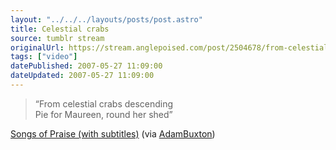 ```yaml
---
layout: "../../../layouts/posts/post.astro"
title: Celestial crabs
source: tumblr stream
originalUrl: https://stream.anglepoised.com/post/2504678/from-celestial-crabs-descending-pie-for
tags: ["video"]
datePublished: 2007-05-27 11:09:00
dateUpdated: 2007-05-27 11:09:00
---
```



<YouTube id="https://www.youtube.com/watch?v=7-ZnPE3G_YY" />

> “From celestial crabs descending<br />
> Pie for Maureen, round her shed”

[Songs of Praise (with subtitles)](https://www.youtube.com/watch?v=7-ZnPE3G_YY) (via [AdamBuxton](https://youtube.com/user/AdamBuxton))
